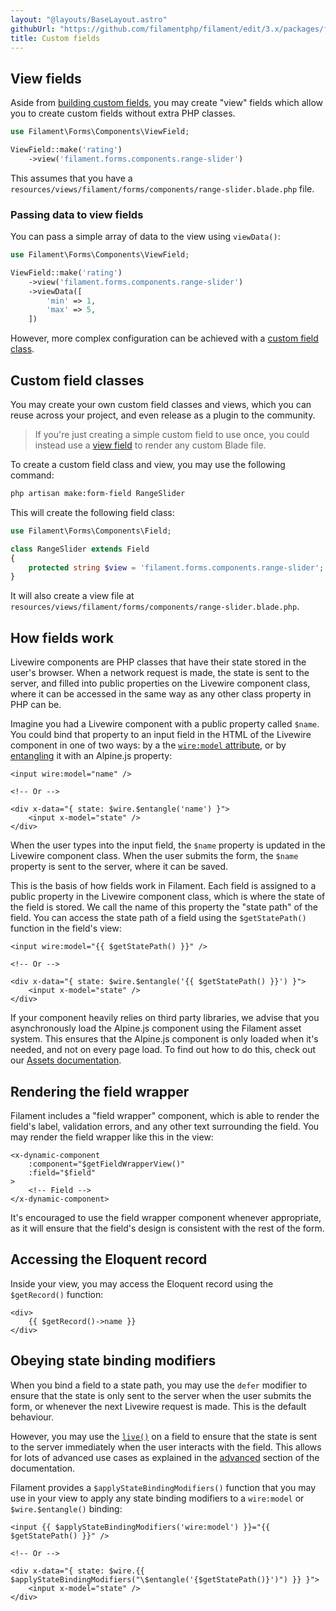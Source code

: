 ```yaml
---
layout: "@layouts/BaseLayout.astro"
githubUrl: "https://github.com/filamentphp/filament/edit/3.x/packages/forms/docs/03-fields/19-custom.md"
title: Custom fields
---
```


## View fields

Aside from [building custom fields](custom), you may create "view" fields which allow you to create custom fields without extra PHP classes.

```php
use Filament\Forms\Components\ViewField;

ViewField::make('rating')
    ->view('filament.forms.components.range-slider')
```

This assumes that you have a `resources/views/filament/forms/components/range-slider.blade.php` file.

### Passing data to view fields

You can pass a simple array of data to the view using `viewData()`:

```php
use Filament\Forms\Components\ViewField;

ViewField::make('rating')
    ->view('filament.forms.components.range-slider')
    ->viewData([
        'min' => 1,
        'max' => 5,
    ])
```

However, more complex configuration can be achieved with a [custom field class](#custom-field-classes).

## Custom field classes

You may create your own custom field classes and views, which you can reuse across your project, and even release as a plugin to the community.

> If you're just creating a simple custom field to use once, you could instead use a [view field](#view) to render any custom Blade file.

To create a custom field class and view, you may use the following command:

```bash
php artisan make:form-field RangeSlider
```

This will create the following field class:

```php
use Filament\Forms\Components\Field;

class RangeSlider extends Field
{
    protected string $view = 'filament.forms.components.range-slider';
}
```

It will also create a view file at `resources/views/filament/forms/components/range-slider.blade.php`.

## How fields work

Livewire components are PHP classes that have their state stored in the user's browser. When a network request is made, the state is sent to the server, and filled into public properties on the Livewire component class, where it can be accessed in the same way as any other class property in PHP can be.

Imagine you had a Livewire component with a public property called `$name`. You could bind that property to an input field in the HTML of the Livewire component in one of two ways: by a the [`wire:model` attribute](https://livewire.laravel.com/docs/properties#data-binding), or by [entangling](https://livewire.laravel.com/docs/2.x/alpine-js#sharing-state) it with an Alpine.js property:

```blade
<input wire:model="name" />

<!-- Or -->

<div x-data="{ state: $wire.$entangle('name') }">
    <input x-model="state" />
</div>
```

When the user types into the input field, the `$name` property is updated in the Livewire component class. When the user submits the form, the `$name` property is sent to the server, where it can be saved.

This is the basis of how fields work in Filament. Each field is assigned to a public property in the Livewire component class, which is where the state of the field is stored. We call the name of this property the "state path" of the field. You can access the state path of a field using the `$getStatePath()` function in the field's view:

```blade
<input wire:model="{{ $getStatePath() }}" />

<!-- Or -->

<div x-data="{ state: $wire.$entangle('{{ $getStatePath() }}') }">
    <input x-model="state" />
</div>
```

If your component heavily relies on third party libraries, we advise that you asynchronously load the Alpine.js component using the Filament asset system. This ensures that the Alpine.js component is only loaded when it's needed, and not on every page load. To find out how to do this, check out our [Assets documentation](../../support/assets#asynchronous-alpinejs-components).

## Rendering the field wrapper

Filament includes a "field wrapper" component, which is able to render the field's label, validation errors, and any other text surrounding the field. You may render the field wrapper like this in the view:

```blade
<x-dynamic-component
    :component="$getFieldWrapperView()"
    :field="$field"
>
    <!-- Field -->
</x-dynamic-component>
```

It's encouraged to use the field wrapper component whenever appropriate, as it will ensure that the field's design is consistent with the rest of the form.

## Accessing the Eloquent record

Inside your view, you may access the Eloquent record using the `$getRecord()` function:

```blade
<div>
    {{ $getRecord()->name }}
</div>
```

## Obeying state binding modifiers

When you bind a field to a state path, you may use the `defer` modifier to ensure that the state is only sent to the server when the user submits the form, or whenever the next Livewire request is made. This is the default behaviour.

However, you may use the [`live()`](../advanced#the-basics-of-reactivity) on a field to ensure that the state is sent to the server immediately when the user interacts with the field. This allows for lots of advanced use cases as explained in the [advanced](../advanced) section of the documentation.

Filament provides a `$applyStateBindingModifiers()` function that you may use in your view to apply any state binding modifiers to a `wire:model` or `$wire.$entangle()` binding:

```blade
<input {{ $applyStateBindingModifiers('wire:model') }}="{{ $getStatePath() }}" />

<!-- Or -->

<div x-data="{ state: $wire.{{ $applyStateBindingModifiers("\$entangle('{$getStatePath()}')") }} }">
    <input x-model="state" />
</div>
```
